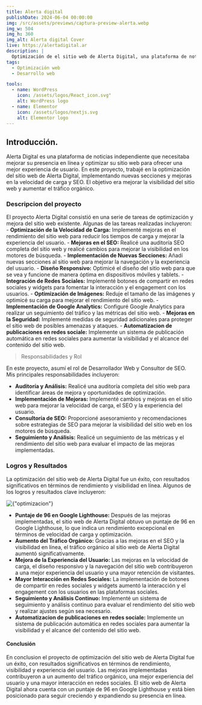 ```yaml
---
title: Alerta digital
publishDate: 2024-06-04 00:00:00
img: /src/assets/previews/captura-preview-alerta.webp
img_w: 504
img_h: 360
img_alt: Alerta digital Cover
live: https://alertadigital.ar
description: |
  Optimización de el sitio web de Alerta Digital, una plataforma de noticias independiente. Implementación de nuevas secciones y mejoras en la velocidad de carga y SEO. hasta conseguir un puntaje de 96 en Google Lighthouse.
tags:
  - Optimización web
  - Desarrollo web

tools:
  - name: WordPress
    icon: /assets/logos/React_icon.svg"
    alt: WordPress logo
  - name: Elementor
    icon: /assets/logos/nextjs.svg
    alt: Elementor logo
---
```



## Introducción.

Alerta Digital es una plataforma de noticias independiente que necesitaba mejorar su presencia en línea y optimizar su sitio web para ofrecer una mejor experiencia de usuario. En este proyecto, trabajé en la optimización del sitio web de Alerta Digital, implementando nuevas secciones y mejoras en la velocidad de carga y SEO. El objetivo era mejorar la visibilidad del sitio web y aumentar el tráfico orgánico.

### Descripcion del proyecto

El proyecto Alerta Digital consistió en una serie de tareas de optimización y mejora del sitio web existente. Algunas de las tareas realizadas incluyeron: - **Optimización de la Velocidad de Carga:** Implementé mejoras en el rendimiento del sitio web para reducir los tiempos de carga y mejorar la experiencia del usuario. - **Mejoras en el SEO:** Realicé una auditoría SEO completa del sitio web y realicé cambios para mejorar la visibilidad en los motores de búsqueda. - **Implementación de Nuevas Secciones:** Añadí nuevas secciones al sitio web para mejorar la navegación y la experiencia del usuario. - **Diseño Responsivo:** Optimicé el diseño del sitio web para que se vea y funcione de manera óptima en dispositivos móviles y tablets. - **Integración de Redes Sociales:** Implementé botones de compartir en redes sociales y widgets para fomentar la interacción y el engagement con los usuarios. - **Optimización de Imágenes:** Reduje el tamaño de las imágenes y optimicé su carga para mejorar el rendimiento del sitio web. - **Implementación de Google Analytics:** Configuré Google Analytics para realizar un seguimiento del tráfico y las métricas del sitio web. - **Mejoras en la Seguridad:** Implementé medidas de seguridad adicionales para proteger el sitio web de posibles amenazas y ataques. - **Automatizacion de publicaciones en redes sociale:** Implemente un sistema de publicación automática en redes sociales para aumentar la visibilidad y el alcance del contenido del sitio web.

> Responsabilidades y Rol

En este proyecto, asumí el rol de Desarrollador Web y Consultor de SEO. Mis principales responsabilidades incluyeron:

- **Auditoría y Análisis:** Realicé una auditoría completa del sitio web para identificar áreas de mejora y oportunidades de optimización.
- **Implementación de Mejoras:** Implementé cambios y mejoras en el sitio web para mejorar la velocidad de carga, el SEO y la experiencia del usuario.
- **Consultoría de SEO:** Proporcioné asesoramiento y recomendaciones sobre estrategias de SEO para mejorar la visibilidad del sitio web en los motores de búsqueda.
- **Seguimiento y Análisis:** Realicé un seguimiento de las métricas y el rendimiento del sitio web para evaluar el impacto de las mejoras implementadas.

### Logros y Resultados

La optimización del sitio web de Alerta Digital fue un éxito, con resultados significativos en términos de rendimiento y visibilidad en línea. Algunos de los logros y resultados clave incluyeron:

<div class="flex justify-center my-10 ">
  <Image
    class="rounded-3xl"
    src={optimizacion}
    format="webp"
    width={680}
    alt={"optimizacion"}
  />
</div>

- **Puntaje de 96 en Google Lighthouse:** Después de las mejoras implementadas, el sitio web de Alerta Digital obtuvo un puntaje de 96 en Google Lighthouse, lo que indica un rendimiento excepcional en términos de velocidad de carga y optimización.
- **Aumento del Tráfico Orgánico:** Gracias a las mejoras en el SEO y la visibilidad en línea, el tráfico orgánico al sitio web de Alerta Digital aumentó significativamente.
- **Mejora de la Experiencia del Usuario:** Las mejoras en la velocidad de carga, el diseño responsivo y la navegación del sitio web contribuyeron a una mejor experiencia del usuario y una mayor retención de visitantes.
- **Mayor Interacción en Redes Sociales:** La implementación de botones de compartir en redes sociales y widgets aumentó la interacción y el engagement con los usuarios en las plataformas sociales.
- **Seguimiento y Análisis Continuo:** Implementé un sistema de seguimiento y análisis continuo para evaluar el rendimiento del sitio web y realizar ajustes según sea necesario.
- **Automatizacion de publicaciones en redes sociale:** Implemente un sistema de publicación automática en redes sociales para aumentar la visibilidad y el alcance del contenido del sitio web.

#### Conclusión

En conclusion el proyecto de optimización del sitio web de Alerta Digital fue un éxito, con resultados significativos en términos de rendimiento, visibilidad y experiencia del usuario. Las mejoras implementadas contribuyeron a un aumento del tráfico orgánico, una mejor experiencia del usuario y una mayor interacción en redes sociales. El sitio web de Alerta Digital ahora cuenta con un puntaje de 96 en Google Lighthouse y está bien posicionado para seguir creciendo y expandiendo su presencia en línea.
